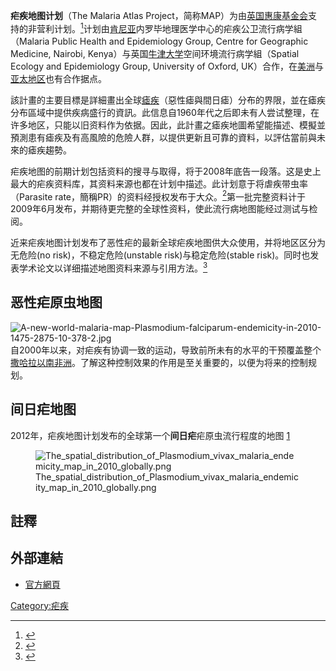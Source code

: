 {{Infobox Organization
|name         = 疟疾地图计划<br />（Malaria Atlas Project）
|image        = MAP Logo.png
|abbreviation = MAP
|formation    = 2006-05-01
|type         = [[牛津大学|牛津大学]]
|purpose      = 在全球范围内确定[[恶性疟原虫|恶性疟原虫]]和间日疟的空间限制，和这个范围内的流行。
|headquarters = [[英国|英国]][[牛津|牛津]]
|region_served = 全球
|language     = [[英语|英语]]
|leader_title = Coordinator
|leader_name  = Peter Gething教授
|Project_manager = Mike Thorn 
|parent_organization = [[牛津大学|牛津大学]]
|affiliations = ''Malaria Public Health & Epidemiology Group, Centre for Geographic Medicine, Kenya'' and ''Spatial Ecology  & Epidemiology Group, University    of Oxford, UK''
|website      = http://www.map.ox.ac.uk/
}}

'''疟疾地图计划'''（The Malaria Atlas Project，简称MAP）为由[[英国|英国]][[惠康基金会|惠康基金会]]支持的非营利计划。<ref>{{cite journal | author = Hay SI, Snow RW | title = The Malaria Atlas Project: Developing Global Maps of Malaria Risk. | journal = PLoS Medicine | volume = 3 | issue = 12 | pages = e473 | year = 2006 }}</ref>计划由[[肯尼亚|肯尼亚]]内罗毕地理医学中心的疟疾公卫流行病学組（Malaria Public Health and Epidemiology Group, Centre for Geographic Medicine, Nairobi, Kenya）与英国[[牛津大学|牛津大学]]空间环境流行病学組（Spatial Ecology and Epidemiology Group, University of Oxford, UK）合作，在[[美洲|美洲]]与[[亚太地区|亚太地区]]也有合作据点。

該計畫的主要目標是詳細畫出全球[[瘧疾|瘧疾]]（惡性瘧與間日瘧）分布的界限，並在瘧疾分布區域中提供疾病盛行的資訊。此信息自1960年代之后即未有人尝试整理，在许多地区，只能以旧资料作为依据。因此，此計畫之瘧疾地圖希望能描述、模擬並預測患有瘧疾及有高風險的危險人群，以提供更新且可靠的資料，以評估當前與未來的瘧疾趨勢。

疟疾地图的前期计划包括资料的搜寻与取得，将于2008年底告一段落。这是史上最大的疟疾资料库，其资料来源也都在计划中描述。此计划意于将虐疾带虫率（Parasite rate，簡稱PR）的资料经授权发布于大众。<ref>{{cite journal | author = Guerra CA, Hay SI, Lucioparedes LS, Gikandi P, Tatem AJ, Noor AM, Snow RW | title = Assembling a global database of malaria parasite prevalence for the Malaria Atlas Project. | journal = Malaria Journal | volume = 6 | pages = 17 | year = 2007 }}</ref>第一批完整资料计于2009年6月发布，并期待更完整的全球性资料，使此流行病地图能经过测试与检阅。

近来疟疾地图计划发布了恶性疟的最新全球疟疾地图供大众使用，并将地区区分为无危险(no risk)，不稳定危险(unstable risk)与稳定危险(stable risk)。同时也发表学术论文以详细描述地图资料来源与引用方法。<ref>{{cite journal | author = Guerra CA, Gikandi PW, Tatem AJ, Noor AM, Smith DL, Hay SI, Snow RW | title = The limits and intensity of ''Plasmodium falciparum'' transmission: implications for malaria control and elimination worldwide. | journal = PLoS Medicine | volume = 5 | issue = 2 | pages = e38 | year = 2008 }}</ref>

== 恶性疟原虫地图 ==
[[File:A-new-world-malaria-map-Plasmodium-falciparum-endemicity-in-2010-1475-2875-10-378-2.jpg|thumb]]
自2000年以来，对疟疾有协调一致的运动，导致前所未有的水平的干预覆盖整个[[撒哈拉以南非洲|撒哈拉以南非洲]]。了解这种控制效果的作用是至关重要的，以便为将来的控制规划。

== 间日疟地图 ==
2012年，疟疾地图计划发布的全球第一个'''间日疟'''疟原虫流行程度的地图 [http://dx.doi.org/10.1371/journal.pntd.000181]

[[File:The_spatial_distribution_of_Plasmodium_vivax_malaria_endemicity_map_in_2010_globally.png|thumb]]

==註釋==
{{reflist}}

==外部連結==
* [https://web.archive.org/web/20150330171641/http://www.map.ox.ac.uk/ 官方網頁]

{{Malaria}}

[[Category:疟疾|Category:疟疾]]